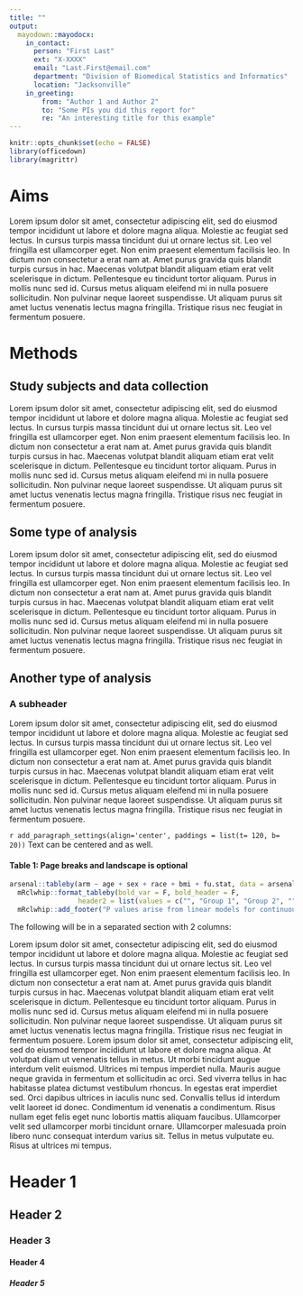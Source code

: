 ```yaml
---
title: ""
output: 
  mayodown::mayodocx:
    in_contact:
      person: "First Last"
      ext: "X-XXXX"
      email: "Last.First@email.com"
      department: "Division of Biomedical Statistics and Informatics"
      location: "Jacksonville"
    in_greeting:
        from: "Author 1 and Author 2"
        to: "Some PIs you did this report for"
        re: "An interesting title for this example"
---
```


```r
knitr::opts_chunk$set(echo = FALSE)
library(officedown)
library(magrittr)
```


# Aims

Lorem ipsum dolor sit amet, consectetur adipiscing elit, sed do eiusmod tempor incididunt ut labore et dolore magna aliqua. Molestie ac feugiat sed lectus. In cursus turpis massa tincidunt dui ut ornare lectus sit. Leo vel fringilla est ullamcorper eget. Non enim praesent elementum facilisis leo. In dictum non consectetur a erat nam at. Amet purus gravida quis blandit turpis cursus in hac. Maecenas volutpat blandit aliquam etiam erat velit scelerisque in dictum. Pellentesque eu tincidunt tortor aliquam. Purus in mollis nunc sed id. Cursus metus aliquam eleifend mi in nulla posuere sollicitudin. Non pulvinar neque laoreet suspendisse. Ut aliquam purus sit amet luctus venenatis lectus magna fringilla. Tristique risus nec feugiat in fermentum posuere.

<!-- CHUNK_PAGEBREAK -->


# Methods

## Study subjects and data collection

Lorem ipsum dolor sit amet, consectetur adipiscing elit, sed do eiusmod tempor incididunt ut labore et dolore magna aliqua. Molestie ac feugiat sed lectus. In cursus turpis massa tincidunt dui ut ornare lectus sit. Leo vel fringilla est ullamcorper eget. Non enim praesent elementum facilisis leo. In dictum non consectetur a erat nam at. Amet purus gravida quis blandit turpis cursus in hac. Maecenas volutpat blandit aliquam etiam erat velit scelerisque in dictum. Pellentesque eu tincidunt tortor aliquam. Purus in mollis nunc sed id. Cursus metus aliquam eleifend mi in nulla posuere sollicitudin. Non pulvinar neque laoreet suspendisse. Ut aliquam purus sit amet luctus venenatis lectus magna fringilla. Tristique risus nec feugiat in fermentum posuere.

## Some type of analysis

Lorem ipsum dolor sit amet, consectetur adipiscing elit, sed do eiusmod tempor incididunt ut labore et dolore magna aliqua. Molestie ac feugiat sed lectus. In cursus turpis massa tincidunt dui ut ornare lectus sit. Leo vel fringilla est ullamcorper eget. Non enim praesent elementum facilisis leo. In dictum non consectetur a erat nam at. Amet purus gravida quis blandit turpis cursus in hac. Maecenas volutpat blandit aliquam etiam erat velit scelerisque in dictum. Pellentesque eu tincidunt tortor aliquam. Purus in mollis nunc sed id. Cursus metus aliquam eleifend mi in nulla posuere sollicitudin. Non pulvinar neque laoreet suspendisse. Ut aliquam purus sit amet luctus venenatis lectus magna fringilla. Tristique risus nec feugiat in fermentum posuere.


## Another type of analysis

### A subheader

Lorem ipsum dolor sit amet, consectetur adipiscing elit, sed do eiusmod tempor incididunt ut labore et dolore magna aliqua. Molestie ac feugiat sed lectus. In cursus turpis massa tincidunt dui ut ornare lectus sit. Leo vel fringilla est ullamcorper eget. Non enim praesent elementum facilisis leo. In dictum non consectetur a erat nam at. Amet purus gravida quis blandit turpis cursus in hac. Maecenas volutpat blandit aliquam etiam erat velit scelerisque in dictum. Pellentesque eu tincidunt tortor aliquam. Purus in mollis nunc sed id. Cursus metus aliquam eleifend mi in nulla posuere sollicitudin. Non pulvinar neque laoreet suspendisse. Ut aliquam purus sit amet luctus venenatis lectus magna fringilla. Tristique risus nec feugiat in fermentum posuere.


`r add_paragraph_settings(align='center', paddings = list(t= 120, b= 20))`
Text can be centered and <!---CHUNK_TEXT{str: 'styled', color: 'blue'}---> as well.


<!---BLOCK_LANDSCAPE_START--->

#### Table 1: Page breaks and landscape is optional
```r
arsenal::tableby(arm ~ age + sex + race + bmi + fu.stat, data = arsenal::mockstudy) %>%  
  mRclwhip::format_tableby(bold_var = F, bold_header = F, 
                 header2 = list(values = c("", "Group 1", "Group 2", ""), colwidths = c(1, 2, 2, 1))) %>% 
  mRclwhip::add_footer("P values arise from linear models for continuous variables and Pearson's chi-squared test for categorical.  Sample mean (sd) and N (%) are given.")
```

<!---BLOCK_LANDSCAPE_STOP--->

The following will be in a separated section with 2 columns:

<!---BLOCK_MULTICOL_START--->

Lorem ipsum dolor sit amet, consectetur adipiscing elit, sed do eiusmod tempor incididunt ut labore et dolore magna aliqua. Molestie ac feugiat sed lectus. In cursus turpis massa tincidunt dui ut ornare lectus sit. Leo vel fringilla est ullamcorper eget. Non enim praesent elementum facilisis leo. In dictum non consectetur a erat nam at. Amet purus gravida quis blandit turpis cursus in hac. Maecenas volutpat blandit aliquam etiam erat velit scelerisque in dictum. Pellentesque eu tincidunt tortor aliquam. Purus in mollis nunc sed id. Cursus metus aliquam eleifend mi in nulla posuere sollicitudin. Non pulvinar neque laoreet suspendisse. Ut aliquam purus sit amet luctus venenatis lectus magna fringilla. Tristique risus nec feugiat in fermentum posuere.
<!---CHUNK_COLUMNBREAK--->
Lorem ipsum dolor sit amet, consectetur adipiscing elit, sed do eiusmod tempor incididunt ut labore et dolore magna aliqua. At volutpat diam ut venenatis tellus in metus. Ut morbi tincidunt augue interdum velit euismod. Ultrices mi tempus imperdiet nulla. Mauris augue neque gravida in fermentum et sollicitudin ac orci. Sed viverra tellus in hac habitasse platea dictumst vestibulum rhoncus. In egestas erat imperdiet sed. Orci dapibus ultrices in iaculis nunc sed. Convallis tellus id interdum velit laoreet id donec. Condimentum id venenatis a condimentum. Risus nullam eget felis eget nunc lobortis mattis aliquam faucibus. Ullamcorper velit sed ullamcorper morbi tincidunt ornare. Ullamcorper malesuada proin libero nunc consequat interdum varius sit. Tellus in metus vulputate eu. Risus at ultrices mi tempus.

<!---BLOCK_MULTICOL_STOP{widths: [3,3], space: 0.4, sep: false}--->


<!-- CHUNK_PAGEBREAK -->

# Header 1

## Header 2

### Header 3

#### Header 4

##### Header 5
